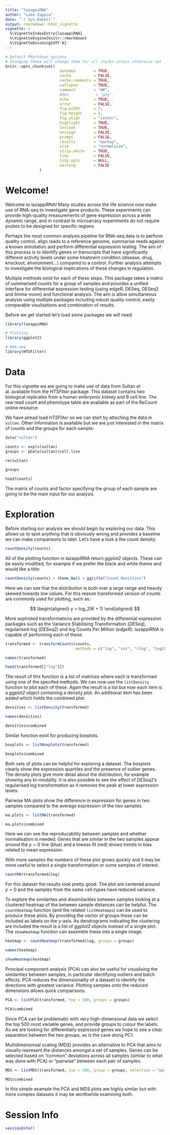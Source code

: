 ```yaml
---
title: "lazappiRNA"
author: "Luke Zappia"
date: "`r Sys.Date()`"
output: rmarkdown::html_vignette
vignette: >
  %\VignetteIndexEntry{lazappiRNA}
  %\VignetteEngine{knitr::rmarkdown}
  %\VignetteEncoding{UTF-8}
---
```


```r
# Default RMarkdown options
# Changing these will change them for all chunks unless otherwise set
knitr::opts_chunk$set(
                        autodep        = TRUE,
                        cache          = FALSE,
                        cache.comments = TRUE,
                        collapse       = TRUE,
                        comment        = "##",
                        #dev            = "png",
                        echo           = TRUE,
                        error          = FALSE,
                        fig.width      = 7,
                        fig.height     = 5,
                        fig.align      = "center",
                        highlight      = TRUE,
                        include        = TRUE,
                        message        = FALSE,
                        prompt         = FALSE,
                        results        = "markup",
                        size           = "normalsize",
                        strip.white    = TRUE,
                        tidy           = FALSE,
                        tidy.opts      = NULL,
                        warning        = FALSE
               )
```

Welcome!
========

Welcome to lazappiRNA! Many studies across the life science now make use of
RNA-seq to investigate gene products. These experiments can provide high-quality
measurements of gene expression across a wide dynamic range, and in contrast to
microarracy experiments do not require probes to be designed for specific
regions.

Perhaps the most common analysis pipeline for RNA-seq data is to perform
quality control, align reads to a reference genome, summarise reads against a
known annotation and perform differential expression testing. The aim of this
process is to identify genes or transcripts that have significantly different 
activity levels under some treatment condition (disease, drug, knockout, 
environment...) compared to a control. Further analysis attempts to investigate 
the biological implications of these changes in regulation.

Multiple methods exist for each of these steps. This package takes a matrix of
summarised counts for a group of samples and provides a unified interface for
differential expression testing (using edgeR, DESeq, DESeq2 and limma-voom) and
functional analysis. The aim is allow simultaneous analysis using multiple
packages including robust quality control, easily comparable visulisations and
combination of results.

Before we get started let's load some packages we will need:

```r
library(lazappiRNA)

# Plotting
library(ggplot2)

# RNA-seq
library(HTSFilter)
```

Data
====

For this vignette we are going to make use of data from Sultan et al. available
from the _HTSFilter_ package. This dataset contains two biological replicates
from a human embryonic kidney and B cell line. The raw read count and phenotype
table are available as part of the ReCount online resource.

We have alread load _HTSFilter_ so we can start by attaching the data in 
`sultan`. Other information is available but we are just interested in the 
matrix of counts and the groups for each sample:

```r
data("sultan")

counts <- exprs(sultan)
groups <- pData(sultan)$cell.line

rm(sultan)

groups

head(counts)
```

The matrix of counts and factor specifying the group of each sample are going
to be the main input for our analysis.

Exploration
===========

Before starting our analysis we should begin by exploring our data. This allows
us to spot anything that is obviously wrong and provides a baseline we can make
comparisons to later. Let's have a look a the count density.

```r
countDensity(counts)
```

All of the plotting function in lazappiRNA return _ggplot2_ objects. These can
be easily modified, for example if we prefer the black and white theme and 
would like a title:

```r
countDensity(counts) + theme_bw() + ggtitle("Count Densities")
```

Here we can see that the distribution is both over a large range and heavily
skewed towards low values. For this reason transformed version of counts are
commonly used for plotting, such as: 

$$
\begin{aligned}
    y = log_2(K + 1)
\end{aligned}
$$

More sophisted transformations are provided by the differential expression
packages such as the Variance Stabilising Transformation (_DESeq_),
regularised-log (_DESeq2_) and log Counts Per Million (_edgeR_). lazappiRNA
is capable of performing each of these.

```r
transformed <- transformCounts(counts,
                               methods = c("log", "vst", "rlog", "logCPM"))

names(transformed)

head(transformed[["log"]])
```

The result of this function is a list of matrices where each is transformed
using one of the specifed methods. We can now use the `listDensity` function
to plot each of these. Again the result is a list but now each item is a 
_ggplot2_ object containing a density plot. An additional item has been added
which holds the combined plot.

```r
densities <- listDensity(transformed)

names(densities)

densities$combined
```

Similar function exist for producing boxplots.

```r
boxplots <- listBoxplots(transformed)

boxplots$combined
```

Both sets of plots can be helpful for exploring a dataset. The boxplots clearly
show the expression quartiles and the presence of outlier genes. The density
plots give more detail about the distribution, for example showing any
bi-modality. It is also possible to see the effect of _DESeq2's_ regularised 
log transformation as it removes the peak at lower expression levels.

Pairwise MA plots show the difference in expression for genes in two samples
compared to the average expression of the two samples.

```r
ma.plots <- listMA(transformed)

ma.plots$combined
```

Here we can see the reproducability between samples and whether normalisation
is needed. Genes that are similar in the two samples appear around the $y = 0$
line (blue) and a lowess fit (red) shows trends in bias related to mean
expression.

With more samples the numbers of these plot grows quickly and it may be more
useful to select a single transformation or some samples of interest.

```r
countMA(transformed$log)
```

For this dataset the results look pretty good. The plot are centered around
$y = 0$ and the samples from the same cell-types have reduced variance.

To explore the similarites and dissimilarities between samples looking at a
clustered heatmap of the between sample distances can be helpful. The
`countHeatmap` function (and the related `listHeatmaps`) can be used to produce
these plots. By providing the vector of groups these can be included as labels
on the y-axis. As dendrograms indicating the clustering are included the result
is a list of _ggplot2_ objects instead of a single plot. The `showHeatmap`
function can assemble these into a single image.

```r
heatmap <- countHeatmap(transformed$log, groups = groups)

names(heatmap)

showHeatmap(heatmap)
```

Principal component analysis (PCA) can also be useful for visualising the
similarities between samples, in particular identifying outliers and batch \
effects. PCA reduces the dimensionality of a dataset to identify the directions
with greatest variance. Plotting samples onto the reduced dimensions allows
quick comparisons.

```r
PCA <- listPCA(transformed, top = 500, groups = groups)

PCA$combined
```

Since PCA can be problematic with very high-dimensional data we select the
top 500 most variable genes, and provide groups to colour the labels. As we are
looking for differentially expressed genes we hope to see a clear separation
between the two groups, as is the case along PC1.

Multidimenionsal scaling (MDS) provides an alternative to PCA that aims to
visually represent the distances amongst a set of samples. Genes can be selected
based on "common" deviations across all samples (similar to what was done with
PCA) or "pairwise" between each pair of samples.

```r
MDS <- listMDS(transformed, top = 500, group = groups, selection = "pairwise")

MDS$combined
```

In this simple example the PCA and MDS plots are highly similar but with more
complex datasets it may be worthwhile examining both.

Session Info
============

```r
sessionInfo()
```


